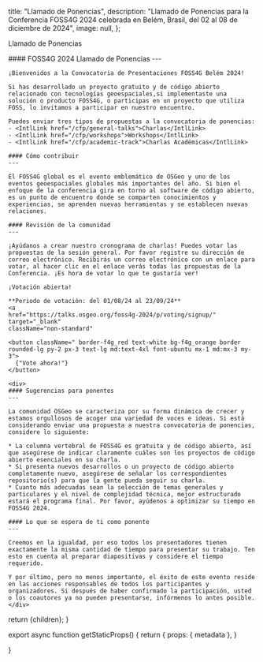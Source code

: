 
  title: "Llamado de Ponencias",
  description: "Llamado de Ponencias para la Conferencia FOSS4G 2024 celebrada en Belém, Brasil, del 02 al 08 de diciembre de 2024",
  image: null,
};

<Heading bubble>Llamado de Ponencias</Heading>

<div className="grid space-y-4 mt-4">
  <div className="grid md:grid-cols-2 gap-4">  
    <div className="">
    #### FOSS4G 2024 Llamado de Ponencias
    ---

    ¡Bienvenidos a la Convocatoria de Presentaciones FOSS4G Belém 2024!

    Si has desarrollado un proyecto gratuito y de código abierto relacionado con tecnologías geoespaciales,si implementaste una solución o producto FOSS4G, o participas en un proyecto que utiliza FOSS, lo invitamos a participar en nuestro encuentro.
    
    Puedes enviar tres tipos de propuestas a la convocatoria de ponencias:
    - <IntlLink href="/cfp/general-talks">Charlas</IntlLink>
    - <IntlLink href="/cfp/workshops">Workshops</IntlLink>
    - <IntlLink href="/cfp/academic-track">Charlas Académicas</IntlLink>

    #### Cómo contribuir
    ---

    El FOSS4G global es el evento emblemático de OSGeo y uno de los eventos geoespaciales globales más importantes del año. Si bien el enfoque de la conferencia gira en torno al software de código abierto, es un punto de encuentro donde se comparten conocimientos y experiencias, se aprenden nuevas herramientas y se establecen nuevas relaciones.

    #### Revisión de la comunidad
    ---

    ¡Ayúdanos a crear nuestro cronograma de charlas! Puedes votar las propuestas de la sesión general. Por favor registre su dirección de correo electrónico. Recibirás un correo electrónico con un enlace para votar, al hacer clic en el enlace verás todas las propuestas de la Conferencia. ¡Es hora de votar lo que te gustaría ver!

    ¡Votación abierta!

    **Periodo de votación: del 01/08/24 al 23/09/24**
    <a
    href="https://talks.osgeo.org/foss4g-2024/p/voting/signup/"
    target="_blank"
    className="non-standard"
  >
    <button className=" border-f4g_red text-white bg-f4g_orange border rounded-lg py-2 px-3 text-lg md:text-4xl font-ubuntu mx-1 md:mx-3 my-3">
      {"Vote ahora!"}
    </button>
  </a>
    </div>

    <div>
    #### Sugerencias para ponentes
    ---

    La comunidad OSGeo se caracteriza por su forma dinámica de crecer y estamos orgullosos de acoger una variedad de voces e ideas. Si está considerando enviar una propuesta a nuestra convocatoria de ponencias, considere lo siguiente:

    * La columna vertebral de FOSS4G es gratuita y de código abierto, así que asegúrese de indicar claramente cuáles son los proyectos de código abierto esenciales en su charla.
    * Si presenta nuevos desarrollos o un proyecto de código abierto completamente nuevo, asegúrese de señalar los correspondientes repositorio(s) para que la gente pueda seguir su charla.
    * Cuanto más adecuadas sean la selección de temas generales y particulares y el nivel de complejidad técnica, mejor estructurado estará el programa final. Por favor, ayúdenos a optimizar su tiempo en FOSS4G 2024.

    #### Lo que se espera de ti como ponente
    ---

    Creemos en la igualdad, por eso todos los presentadores tienen exactamente la misma cantidad de tiempo para presentar su trabajo. Ten esto en cuenta al preparar diapositivas y considere el tiempo requerido.

    Y por último, pero no menos importante, el éxito de este evento reside en las acciones responsables de todos los participantes y organizadores. Si después de haber confirmado la participación, usted o los coautores ya no pueden presentarse, infórmenos lo antes posible.
    </div>

  </div>
</div>


  return <MdxLayout metadata={metadata}>{children}</MdxLayout>;
}

export async function getStaticProps() {
  return {
    props: {
      metadata
    },
  }

}
